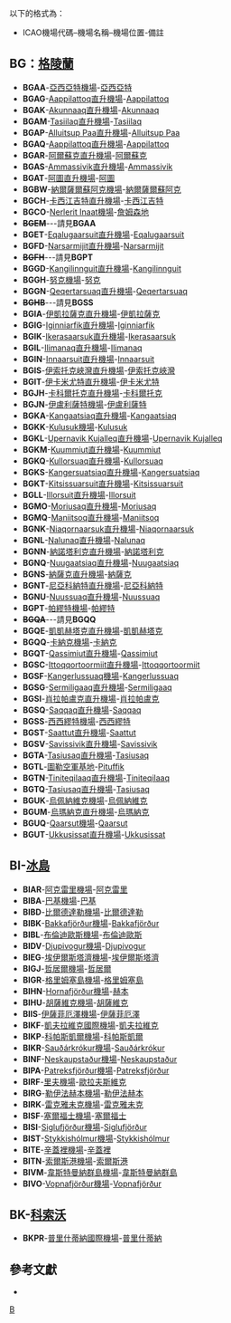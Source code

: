 {{Lists of airports by ICAO code}}

以下的格式為：
*ICAO機場代碼–機場名稱–機場位置-備註
==BG：[[格陵蘭|格陵蘭]]==
{{Airport-list|格陵蘭}}

*'''BGAA'''-[[亞西亞特機場|亞西亞特機場]]-[[亞西亞特|亞西亞特]]
*'''BGAG'''-[[Aappilattoq直升機場|Aappilattoq直升機場]]-[[Aappilattoq|Aappilattoq]]
*'''BGAK'''-[[Akunnaaq直升機場|Akunnaaq直升機場]]-[[Akunnaaq|Akunnaaq]]
*'''BGAM'''-[[Tasiilaq直升機場|Tasiilaq直升機場]]-[[Tasiilaq|Tasiilaq]]
*'''BGAP'''-[[Alluitsup_Paa直升機場|Alluitsup Paa直升機場]]-[[Alluitsup_Paa|Alluitsup Paa]]
*'''BGAQ'''-[[Aappilattoq直升機場|Aappilattoq直升機場]]-[[Aappilattoq|Aappilattoq]]
*'''BGAR'''-[[阿爾蘇克直升機場|阿爾蘇克直升機場]]-[[阿爾蘇克|阿爾蘇克]]
*'''BGAS'''-[[Ammassivik直升機場|Ammassivik直升機場]]-[[Ammassivik|Ammassivik]]
*'''BGAT'''-[[阿圖直升機場|阿圖直升機場]]-[[阿圖|阿圖]]
*'''BGBW'''-[[納爾薩爾蘇阿克機場|納爾薩爾蘇阿克機場]]-[[納爾薩爾蘇阿克|納爾薩爾蘇阿克]]
*'''BGCH'''-[[卡西江吉特直升機場|卡西江吉特直升機場]]-[[卡西江吉特|卡西江吉特]]
*'''BGCO'''-[[Nerlerit_Inaat機場|Nerlerit Inaat機場]]-[[詹姆森地|詹姆森地]]
*<s>'''BGEM'''</s>---請見'''BGAA'''
*'''BGET'''-[[Eqalugaarsuit直升機場|Eqalugaarsuit直升機場]]-[[Eqalugaarsuit|Eqalugaarsuit]]
*'''BGFD'''-[[Narsarmijit直升機場|Narsarmijit直升機場]]-[[Narsarmijit|Narsarmijit]]
*<s>'''BGFH'''</s>---請見'''BGPT'''
*'''BGGD'''-[[Kangilinnguit直升機場|Kangilinnguit直升機場]]-[[Kangilinnguit|Kangilinnguit]]
*'''BGGH'''-[[努克機場|努克機場]]-[[努克|努克]]
*'''BGGN'''-[[Qeqertarsuaq直升機場|Qeqertarsuaq直升機場]]-[[Qeqertarsuaq|Qeqertarsuaq]]
*<s>'''BGHB'''</s>---請見'''BGSS'''
*'''BGIA'''-[[伊凱拉薩克直升機場|伊凱拉薩克直升機場]]-[[伊凱拉薩克|伊凱拉薩克]]
*'''BGIG'''-[[Iginniarfik直升機場|Iginniarfik直升機場]]-[[Iginniarfik|Iginniarfik]]
*'''BGIK'''-[[Ikerasaarsuk直升機場|Ikerasaarsuk直升機場]]-[[Ikerasaarsuk|Ikerasaarsuk]]
*'''BGIL'''-[[Ilimanaq直升機場|Ilimanaq直升機場]]-[[Ilimanaq|Ilimanaq]]
*'''BGIN'''-[[Innaarsuit直升機場|Innaarsuit直升機場]]-[[Innaarsuit|Innaarsuit]]
*'''BGIS'''-[[伊索托克峽灣直升機場|伊索托克峽灣直升機場]]-[[伊索托克峽灣|伊索托克峽灣]]
*'''BGIT'''-[[伊卡米尤特直升機場|伊卡米尤特直升機場]]-[[伊卡米尤特|伊卡米尤特]]
*'''BGJH'''-[[卡科爾托克直升機場|卡科爾托克直升機場]]-[[卡科爾托克|卡科爾托克]]
*'''BGJN'''-[[伊盧利薩特機場|伊盧利薩特機場]]-[[伊盧利薩特|伊盧利薩特]]
*'''BGKA'''-[[Kangaatsiaq直升機場|Kangaatsiaq直升機場]]-[[Kangaatsiaq|Kangaatsiaq]]
*'''BGKK'''-[[Kulusuk機場|Kulusuk機場]]-[[Kulusuk|Kulusuk]]
*'''BGKL'''-[[Upernavik_Kujalleq直升機場|Upernavik Kujalleq直升機場]]-[[Upernavik_Kujalleq|Upernavik Kujalleq]]
*'''BGKM'''-[[Kuummiut直升機場|Kuummiut直升機場]]-[[Kuummiut|Kuummiut]]
*'''BGKQ'''-[[Kullorsuaq直升機場|Kullorsuaq直升機場]]-[[Kullorsuaq|Kullorsuaq]]
*'''BGKS'''-[[Kangersuatsiaq直升機場|Kangersuatsiaq直升機場]]-[[Kangersuatsiaq|Kangersuatsiaq]]
*'''BGKT'''-[[Kitsissuarsuit直升機場|Kitsissuarsuit直升機場]]-[[Kitsissuarsuit|Kitsissuarsuit]]
*'''BGLL'''-[[Illorsuit直升機場|Illorsuit直升機場]]-[[Illorsuit|Illorsuit]]
*'''BGMO'''-[[Moriusaq直升機場|Moriusaq直升機場]]-[[Moriusaq|Moriusaq]]
*'''BGMQ'''-[[Maniitsoq直升機場|Maniitsoq直升機場]]-[[Maniitsoq|Maniitsoq]]
*'''BGNK'''-[[Niaqornaarsuk直升機場|Niaqornaarsuk直升機場]]-[[Niaqornaarsuk|Niaqornaarsuk]]
*'''BGNL'''-[[Nalunaq直升機場|Nalunaq直升機場]]-[[Nalunaq|Nalunaq]]
*'''BGNN'''-[[納諾塔利克直升機場|納諾塔利克直升機場]]-[[納諾塔利克|納諾塔利克]]
*'''BGNQ'''-[[Nuugaatsiaq直升機場|Nuugaatsiaq直升機場]]-[[Nuugaatsiaq|Nuugaatsiaq]]
*'''BGNS'''-[[納薩克直升機場|納薩克直升機場]]-[[納薩克|納薩克]]
*'''BGNT'''-[[尼亞科納特直升機場|尼亞科納特直升機場]]-[[尼亞科納特|尼亞科納特]]
*'''BGNU'''-[[Nuussuaq直升機場|Nuussuaq直升機場]]-[[Nuussuaq|Nuussuaq]]
*'''BGPT'''-[[帕繆特機場|帕繆特機場]]-[[帕繆特|帕繆特]]
*<s>'''BGQA'''</s>---請見'''BGQQ'''
*'''BGQE'''-[[凱凱赫塔克直升機場|凱凱赫塔克直升機場]]-[[凱凱赫塔克|凱凱赫塔克]]
*'''BGQQ'''-[[卡納克機場|卡納克機場]]-[[卡納克|卡納克]]
*'''BGQT'''-[[Qassimiut直升機場|Qassimiut直升機場]]-[[Qassimiut|Qassimiut]]
*'''BGSC'''-[[Ittoqqortoormiit直升機場|Ittoqqortoormiit直升機場]]-[[Ittoqqortoormiit|Ittoqqortoormiit]]
*'''BGSF'''-[[Kangerlussuaq機場|Kangerlussuaq機場]]-[[Kangerlussuaq|Kangerlussuaq]]
*'''BGSG'''-[[Sermiligaaq直升機場|Sermiligaaq直升機場]]-[[Sermiligaaq|Sermiligaaq]]
*'''BGSI'''-[[肖拉帕盧克直升機場|肖拉帕盧克直升機場]]-[[肖拉帕盧克|肖拉帕盧克]]
*'''BGSQ'''-[[Saqqaq直升機場|Saqqaq直升機場]]-[[Saqqaq|Saqqaq]]
*'''BGSS'''-[[西西繆特機場|西西繆特機場]]-[[西西繆特|西西繆特]]
*'''BGST'''-[[Saattut直升機場|Saattut直升機場]]-[[Saattut|Saattut]]
*'''BGSV'''-[[Savissivik直升機場|Savissivik直升機場]]-[[Savissivik|Savissivik]]
*'''BGTA'''-[[Tasiusaq直升機場|Tasiusaq直升機場]]-[[Tasiusaq|Tasiusaq]]
*'''BGTL'''-[[圖勒空軍基地|圖勒空軍基地]]-[[Pituffik|Pituffik]]
*'''BGTN'''-[[Tiniteqilaaq直升機場|Tiniteqilaaq直升機場]]-[[Tiniteqilaaq|Tiniteqilaaq]]
*'''BGTQ'''-[[Tasiusaq直升機場|Tasiusaq直升機場]]-[[Tasiusaq|Tasiusaq]]
*'''BGUK'''-[[烏佩納維克機場|烏佩納維克機場]]-[[烏佩納維克|烏佩納維克]]
*'''BGUM'''-[[烏瑪納克直升機場|烏瑪納克直升機場]]-[[烏瑪納克|烏瑪納克]]
*'''BGUQ'''-[[Qaarsut機場|Qaarsut機場]]-[[Qaarsut|Qaarsut]]
*'''BGUT'''-[[Ukkusissat直升機場|Ukkusissat直升機場]]-[[Ukkusissat|Ukkusissat]]
==BI-[[冰島|冰島]]==
{{Airport-list|冰島}}
*'''BIAR'''-[[阿克雷里機場|阿克雷里機場]]-[[阿克雷里|阿克雷里]]
*'''BIBA'''-[[巴基機場|巴基機場]]-[[巴基|巴基]]
*'''BIBD'''-[[比爾德達勒機場|比爾德達勒機場]]-[[比爾德達勒|比爾德達勒]]
*'''BIBK'''-[[Bakkafjörður機場|Bakkafjörður機場]]-[[Bakkafjörður|Bakkafjörður]]
*'''BIBL'''-[[布倫迪歐斯機場|布倫迪歐斯機場]]-[[布倫迪歐斯|布倫迪歐斯]]
*'''BIDV'''-[[Djupivogur機場|Djupivogur機場]]-[[Djupivogur|Djupivogur]]
*'''BIEG'''-[[埃伊爾斯塔濟機場|埃伊爾斯塔濟機場]]-[[埃伊爾斯塔濟|埃伊爾斯塔濟]]
*'''BIGJ'''-[[哲居爾機場|哲居爾機場]]-[[哲居爾|哲居爾]]
*'''BIGR'''-[[格里姆塞島機場|格里姆塞島機場]]-[[格里姆塞島|格里姆塞島]]
*'''BIHN'''-[[Hornafjörður機場|Hornafjörður機場]]-[[赫本|赫本]]
*'''BIHU'''-[[胡薩維克機場|胡薩維克機場]]-[[胡薩維克|胡薩維克]]
*'''BIIS'''-[[伊薩菲厄澤機場|伊薩菲厄澤機場]]-[[伊薩菲厄澤|伊薩菲厄澤]]
*'''BIKF'''-[[凱夫拉維克國際機場|凱夫拉維克國際機場]]-[[凱夫拉維克|凱夫拉維克]]
*'''BIKP'''-[[科帕斯凱爾機場|科帕斯凱爾機場]]-[[科帕斯凱爾|科帕斯凱爾]]
*'''BIKR'''-[[Sauðárkrókur機場|Sauðárkrókur機場]]-[[Sauðárkrókur|Sauðárkrókur]]
*'''BINF'''-[[Neskaupstaður機場|Neskaupstaður機場]]-[[Neskaupstaður|Neskaupstaður]]
*'''BIPA'''-[[Patreksfjörður機場|Patreksfjörður機場]]-[[Patreksfjörður|Patreksfjörður]]
*'''BIRF'''-[[里夫機場|里夫機場]]-[[歐拉夫斯維克|歐拉夫斯維克]]
*'''BIRG'''-[[勒伊法赫本機場|勒伊法赫本機場]]-[[勒伊法赫本|勒伊法赫本]]
*'''BIRK'''-[[雷克雅未克機場|雷克雅未克機場]]-[[雷克雅未克|雷克雅未克]]
*'''BISF'''-[[塞爾福士機場|塞爾福士機場]]-[[塞爾福士|塞爾福士]]
*'''BISI'''-[[Siglufjörður機場|Siglufjörður機場]]-[[Siglufjörður|Siglufjörður]]
*'''BIST'''-[[Stykkishólmur機場|Stykkishólmur機場]]-[[Stykkishólmur|Stykkishólmur]]
*'''BITE'''-[[辛蓋裡機場|辛蓋裡機場]]-[[辛蓋裡|辛蓋裡]]
*'''BITN'''-[[索爾斯港機場|索爾斯港機場]]-[[索爾斯港|索爾斯港]]
*'''BIVM'''-[[韋斯特曼納群島機場|韋斯特曼納群島機場]]-[[韋斯特曼納群島|韋斯特曼納群島]]
*'''BIVO'''-[[Vopnafjörður機場|Vopnafjörður機場]]-[[Vopnafjörður|Vopnafjörður]]
==BK-[[科索沃|科索沃]]==
{{Airport-list|科索沃}}
*'''BKPR'''-[[普里什蒂納國際機場|普里什蒂納國際機場]]-[[普里什蒂納|普里什蒂納]]
==參考文獻==
*{{cite web
| url = http://www.icao.int/anb/aig/Taxonomy/R4CDLocationIndicatorsbystate.pdf
| title = ICAO地點
| publisher = [[IACO|IACO]]
| date = 2006-01-12
| format = [[PDF|PDF]]
| accessdate = 2010-03-21
| archive-date = 2018-12-26
| archive-url = https://web.archive.org/web/20181226055447/https://www.icao.int/anb/aig/Taxonomy/R4CDLocationIndicatorsbystate.pdf%20
| dead-url = no
}}

[[Category:國際民航組織機場代碼|B]]